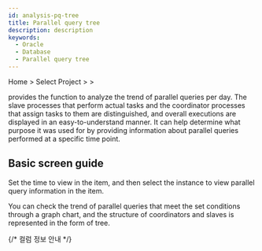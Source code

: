 ```yaml
---
id: analysis-pq-tree
title: Parallel query tree
description: description
keywords:
  - Oracle
  - Database
  - Parallel query tree
---
```



<V2Note product="Oracle" />

Home > Select Project > <Cmdname sid="side_analysis" className="uitext" /> > <Cmdname sid="side_dbPqTree" className="uitext" />

<Cmdname sid="side_dbPqTree" className="uitext" /> provides the function to analyze the trend of parallel queries per day. The slave processes that perform actual tasks and the coordinator processes that assign tasks to them are distinguished, and overall executions are displayed in an easy-to-understand manner. It can help determine what purpose it was used for by providing information about parallel queries performed at a specific time point.

## Basic screen guide

<ImgLang img="db-pq-tree-oracle-pro.png" desc="Parallel query tree" />

Set the time to view in the <Cmdname sid="time" className="uitext" /> item, and then select the instance to view parallel query information in the <Cmdname sid="instance" className="uitext" /> item.

You can check the trend of parallel queries that meet the set conditions through a graph chart, and the structure of coordinators and slaves is represented in the form of tree.

{/* 컬럼 정보 안내 */}

<Oraclecolumn />
